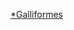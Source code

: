 {{Catnav|頁面分類|自然科学|自然|生命|生物分類樹|真核生物|动物|脊索動物門|脊椎動物亞門|鸟类|鸡形目}}
{{WPSS-cat}}
{{Stub Category|article=[[雞形目|雞形目]]|newstub=Galliformes-stub|category=雞形目}}
{{hiddencat}}

[[Category:鳥類小作品|*Galliformes]]